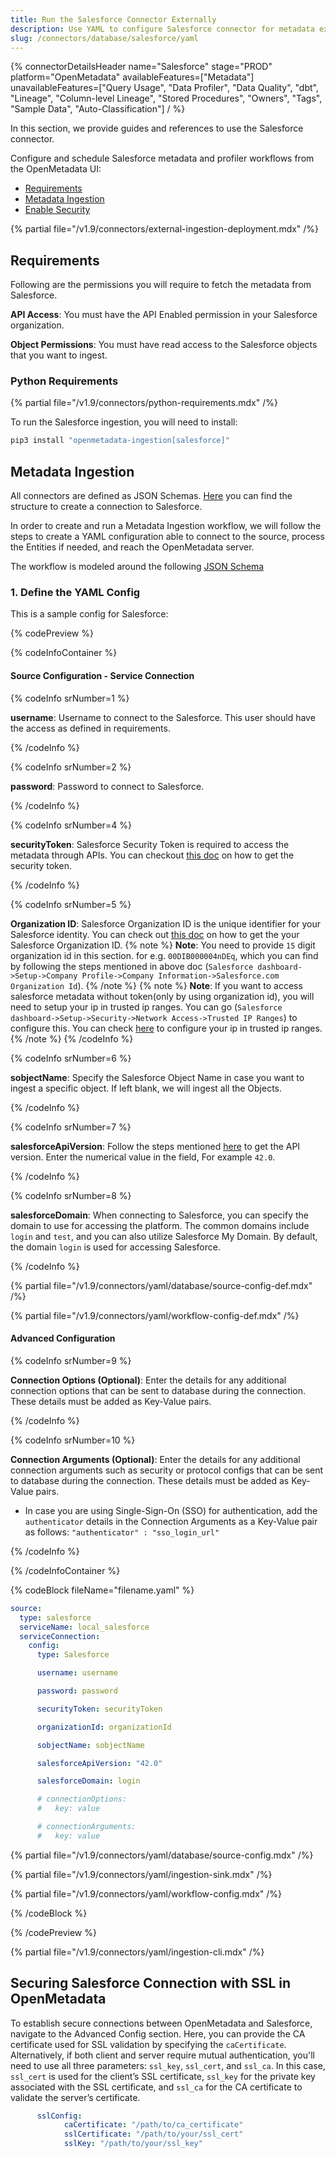 ```yaml
---
title: Run the Salesforce Connector Externally
description: Use YAML to configure Salesforce connector for metadata extraction from objects, fields, and dashboards.
slug: /connectors/database/salesforce/yaml
---
```



{% connectorDetailsHeader
name="Salesforce"
stage="PROD"
platform="OpenMetadata"
availableFeatures=["Metadata"]
unavailableFeatures=["Query Usage", "Data Profiler", "Data Quality", "dbt", "Lineage", "Column-level Lineage", "Stored Procedures", "Owners", "Tags", "Sample Data", "Auto-Classification"]
/ %}

In this section, we provide guides and references to use the Salesforce connector.

Configure and schedule Salesforce metadata and profiler workflows from the OpenMetadata UI:

- [Requirements](#requirements)
- [Metadata Ingestion](#metadata-ingestion)
- [Enable Security](#securing-salesforce-connection-with-ssl-in-openmetadata)

{% partial file="/v1.9/connectors/external-ingestion-deployment.mdx" /%}

## Requirements

Following are the permissions you will require to fetch the metadata from Salesforce.

**API Access**: You must have the API Enabled permission in your Salesforce organization.

**Object Permissions**: You must have read access to the Salesforce objects that you want to ingest.


### Python Requirements

{% partial file="/v1.9/connectors/python-requirements.mdx" /%}

To run the Salesforce ingestion, you will need to install:

```bash
pip3 install "openmetadata-ingestion[salesforce]"
```

## Metadata Ingestion

All connectors are defined as JSON Schemas.
[Here](https://github.com/open-metadata/OpenMetadata/blob/main/openmetadata-spec/src/main/resources/json/schema/entity/services/connections/database/salesforceConnection.json)
you can find the structure to create a connection to Salesforce.

In order to create and run a Metadata Ingestion workflow, we will follow
the steps to create a YAML configuration able to connect to the source,
process the Entities if needed, and reach the OpenMetadata server.

The workflow is modeled around the following
[JSON Schema](https://github.com/open-metadata/OpenMetadata/blob/main/openmetadata-spec/src/main/resources/json/schema/metadataIngestion/workflow.json)

### 1. Define the YAML Config

This is a sample config for Salesforce:

{% codePreview %}

{% codeInfoContainer %}

#### Source Configuration - Service Connection

{% codeInfo srNumber=1 %}

**username**: Username to connect to the Salesforce. This user should have the access as defined in requirements.

{% /codeInfo %}

{% codeInfo srNumber=2 %}

**password**: Password to connect to Salesforce.

{% /codeInfo %}

{% codeInfo srNumber=4 %}

**securityToken**: Salesforce Security Token is required to access the metadata through APIs. You can checkout [this doc](https://help.salesforce.com/s/articleView?id=sf.user_security_token.htm&type=5) on how to get the security token.

{% /codeInfo %}

{% codeInfo srNumber=5 %}

**Organization ID**: Salesforce Organization ID is the unique identifier for your Salesforce identity. You can check out [this doc](https://help.salesforce.com/s/articleView?id=000385215&type=1) on how to get the your Salesforce Organization ID.
{% note %}
**Note**: You need to provide `15` digit organization id in this section. for e.g. `00DIB000004nDEq`, which you can find by following the steps mentioned in above doc (`Salesforce dashboard->Setup->Company Profile->Company Information->Salesforce.com Organization Id`).
{% /note %}
{% note %}
**Note**: If you want to access salesforce metadata without token(only by using organization id), you will need to setup your ip in trusted ip ranges. You can go (`Salesforce dashboard->Setup->Security->Network Access->Trusted IP Ranges`) to configure this. You can check [here](https://help.salesforce.com/s/articleView?id=sf.security_networkaccess.htm&type=5) to configure your ip in trusted ip ranges.
{% /note %}
{% /codeInfo %}

{% codeInfo srNumber=6 %}

**sobjectName**: Specify the Salesforce Object Name in case you want to ingest a specific object.  If left blank, we will ingest all the Objects.

{% /codeInfo %}

{% codeInfo srNumber=7 %}

**salesforceApiVersion**: Follow the steps mentioned [here](https://help.salesforce.com/s/articleView?id=000386929&type=1) to get the API version. Enter the numerical value in the field, For example `42.0`.

{% /codeInfo %}

{% codeInfo srNumber=8 %}

**salesforceDomain**: When connecting to Salesforce, you can specify the domain to use for accessing the platform. The common domains include `login` and `test`, and you can also utilize Salesforce My Domain.
By default, the domain `login` is used for accessing Salesforce.

{% /codeInfo %}

{% partial file="/v1.9/connectors/yaml/database/source-config-def.mdx" /%}

<IngestionSinkDef />

{% partial file="/v1.9/connectors/yaml/workflow-config-def.mdx" /%}

#### Advanced Configuration

{% codeInfo srNumber=9 %}

**Connection Options (Optional)**: Enter the details for any additional connection options that can be sent to database during the connection. These details must be added as Key-Value pairs.

{% /codeInfo %}

{% codeInfo srNumber=10 %}

**Connection Arguments (Optional)**: Enter the details for any additional connection arguments such as security or protocol configs that can be sent to database during the connection. These details must be added as Key-Value pairs.

- In case you are using Single-Sign-On (SSO) for authentication, add the `authenticator` details in the Connection Arguments as a Key-Value pair as follows: `"authenticator" : "sso_login_url"`

{% /codeInfo %}

{% /codeInfoContainer %}

{% codeBlock fileName="filename.yaml" %}

```yaml {% isCodeBlock=true %}
source:
  type: salesforce
  serviceName: local_salesforce
  serviceConnection:
    config:
      type: Salesforce
```
```yaml {% srNumber=1 %}
      username: username
```
```yaml {% srNumber=2 %}
      password: password
```
```yaml {% srNumber=4 %}
      securityToken: securityToken
```
```yaml {% srNumber=5 %}
      organizationId: organizationId
```
```yaml {% srNumber=6 %}
      sobjectName: sobjectName
```
```yaml {% srNumber=7 %}
      salesforceApiVersion: "42.0"
```
```yaml {% srNumber=8 %}
      salesforceDomain: login
```
```yaml {% srNumber=9 %}
      # connectionOptions:
      #   key: value
```
```yaml {% srNumber=10 %}
      # connectionArguments:
      #   key: value
```

{% partial file="/v1.9/connectors/yaml/database/source-config.mdx" /%}

{% partial file="/v1.9/connectors/yaml/ingestion-sink.mdx" /%}

{% partial file="/v1.9/connectors/yaml/workflow-config.mdx" /%}

{% /codeBlock %}

{% /codePreview %}

{% partial file="/v1.9/connectors/yaml/ingestion-cli.mdx" /%}

## Securing Salesforce Connection with SSL in OpenMetadata

To establish secure connections between OpenMetadata and Salesforce, navigate to the Advanced Config section. Here, you can provide the CA certificate used for SSL validation by specifying the `caCertificate`. Alternatively, if both client and server require mutual authentication, you'll need to use all three parameters: `ssl_key`, `ssl_cert`, and `ssl_ca`. In this case, `ssl_cert` is used for the client’s SSL certificate, `ssl_key` for the private key associated with the SSL certificate, and `ssl_ca` for the CA certificate to validate the server’s certificate.

```yaml
      sslConfig:
            caCertificate: "/path/to/ca_certificate"
            sslCertificate: "/path/to/your/ssl_cert"
            sslKey: "/path/to/your/ssl_key"
```
